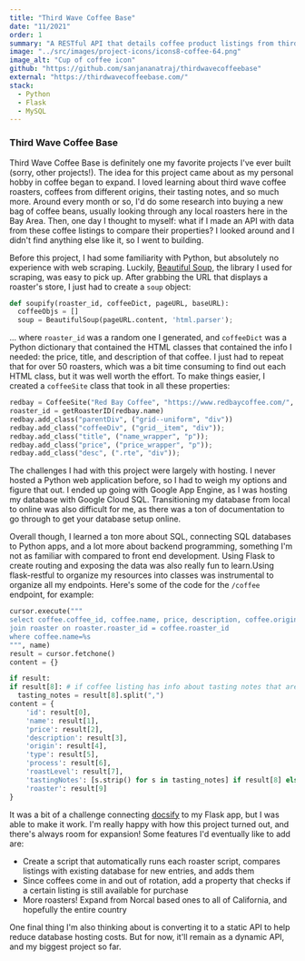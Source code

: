 ```yaml
---
title: "Third Wave Coffee Base"
date: "11/2021"
order: 1
summary: "A RESTful API that details coffee product listings from third wave coffee roasters based in Northern California."
image: "../src/images/project-icons/icons8-coffee-64.png"
image_alt: "Cup of coffee icon"
github: "https://github.com/sanjananatraj/thirdwavecoffeebase"
external: "https://thirdwavecoffeebase.com/"
stack:
  - Python
  - Flask
  - MySQL
---
```


### Third Wave Coffee Base

Third Wave Coffee Base is definitely one my favorite projects I've ever built (sorry, other projects!). The idea for this project came about as my personal hobby in coffee began to expand. I loved learning about third wave coffee roasters, coffees from different origins, their tasting notes, and so much more. Around every month or so, I'd do some research into buying a new bag of coffee beans, usually looking through any local roasters here in the Bay Area. Then, one day I thought to myself: what if I made an API with data from these coffee listings to compare their properties? I looked around and I didn't find anything else like it, so I went to building.

Before this project, I had some familiarity with Python, but absolutely no experience with web scraping. Luckily, [Beautiful Soup](https://www.crummy.com/software/BeautifulSoup/bs4/doc/), the library I used for scraping, was easy to pick up. After grabbing the URL that displays a roaster's store, I just had to create a `soup` object:

```python {1}
def soupify(roaster_id, coffeeDict, pageURL, baseURL):
  coffeeObjs = []
  soup = BeautifulSoup(pageURL.content, 'html.parser');
```

... where `roaster_id` was a random one I generated, and `coffeeDict` was a Python dictionary that contained the HTML classes that contained the info I needed: the price, title, and description of that coffee. I just had to repeat that for over 50 roasters, which was a bit time consuming to find out each HTML class, but it was well worth the effort. To make things easier, I created a `coffeeSite` class that took in all these properties:

```python
redbay = CoffeeSite("Red Bay Coffee", "https://www.redbaycoffee.com/", "https://www.redbaycoffee.com/collections/coffee")
roaster_id = getRoasterID(redbay.name)
redbay.add_class("parentDiv", ("grid--uniform", "div"))
redbay.add_class("coffeeDiv", ("grid__item", "div"));
redbay.add_class("title", ("name_wrapper", "p"));
redbay.add_class("price", ("price_wrapper", "p"));
redbay.add_class("desc", (".rte", "div"));
```

The challenges I had with this project were largely with hosting. I never hosted a Python web application before, so I had to weigh my options and figure that out. I ended up going with Google App Engine, as I was hosting my database with Google Cloud SQL. Transitioning my database from local to online was also difficult for me, as there was a ton of documentation to go through to get your database setup online.

Overall though, I learned a ton more about SQL, connecting SQL databases to Python apps, and a lot more about backend programming, something I'm not as familiar with compared to front end development. Using Flask to create routing and exposing the data was also really fun to learn.Using flask-restful to organize my resources into classes was instrumental to organize all my endpoints. Here's some of the code for the `/coffee` endpoint, for example:

```python
cursor.execute("""
select coffee.coffee_id, coffee.name, price, description, coffee.origin, coffee.type, coffee.process, coffee.roast_level, coffee.tasting_notes, roaster.name from coffee
join roaster on roaster.roaster_id = coffee.roaster_id
where coffee.name=%s
""", name)
result = cursor.fetchone()
content = {}

if result:
if result[8]: # if coffee listing has info about tasting notes that are in string form, split into array
  tasting_notes = result[8].split(",")
content = {
    'id': result[0],
    'name': result[1],
    'price': result[2],
    'description': result[3],
    'origin': result[4],
    'type': result[5],
    'process': result[6],
    'roastLevel': result[7],
    'tastingNotes': [s.strip() for s in tasting_notes] if result[8] else [],
    'roaster': result[9]
}
```

It was a bit of a challenge connecting [docsify](https://docsify.js.org/#/) to my Flask app, but I was able to make it work. I'm really happy with how this project turned out, and there's always room for expansion! Some features I'd eventually like to add are:

- Create a script that automatically runs each roaster script, compares listings with existing database for new entries, and adds them
- Since coffees come in and out of rotation, add a property that checks if a certain listing is still available for purchase
- More roasters! Expand from Norcal based ones to all of California, and hopefully the entire country

One final thing I'm also thinking about is converting it to a static API to help reduce database hosting costs. But for now, it'll remain as a dynamic API, and my biggest project so far.
